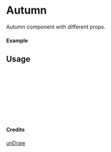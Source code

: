 
<Meta of={Autumn} title="unDraw/Autumn" />

# Autumn

Autumn component with different props.

#### Example

<Canvas of={Autumn.Primary} />

## Usage

```ts
import { Autumn } from "yadl-ui";

const Example = () => {
  return (
      <Autumn />
  );
};

export default Example;
```

#### Credits
[unDraw](https://undraw.co/illustrations)
